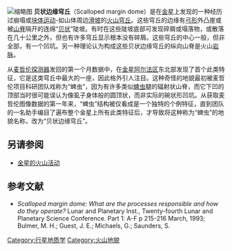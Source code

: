 [[File:Venusvulkan_Tick-Typ.jpg|缩略图]]
'''贝状边缘穹丘'''（Scalloped margin dome）是在[[金星|金星]]上发现的一种经历过崩塌或[[崩坏作用|块体运动]]-如山体周边[[滑坡|滑坡]]的[[火山穹丘|火山穹丘]]。这些穹丘的边缘有[[弓形|弓形]]外凸崖或被[[山脊|山脊]]隔开的连绵“[[扇贝|贝状]]”陡坡。有时在这些陡坡底部可发现碎屑或塌落物，或散落在几十公里之外，但也有许多穹丘显示根本没有碎屑。这些穹丘的中心一般，但非全部，有一个凹坑。另一种理论认为构成这些贝状边缘穹丘的纵向山脊是火山[[岩脉|岩脉]]。

从[[麦哲伦号金星探测器|麦哲伦探测器]]发回的第一个月数据中，在[[金星|金星]][[阿尔法区|阿尔法区]]东北部发现了首个此类特征，它是这类穹丘中最大的一座，因此格外引人注目。这种奇怪的地貌最初被麦哲伦项目科研团队戏称为“蜱虫”，因为有许多类似[[真蜱目|蜱虫]]腿的辐射状山脊，而它下凹的顶部当时很可能误认为像虱子身体般的圆顶状，而非实际的碗状形凹坑。从获取麦哲伦图像数据的第一年来，“蜱虫”结构被仅看成是一个独特的个例特征，直到团队的一名助手编目了遍布整个金星上所有此类特征后，才导致将这种称为“蜱虫”的地貌名称，改为“贝状边缘穹丘”。

== 另请参阅 ==
* [[金星的火山活动|金星的火山活动]]

== 参考文献 ==
* ''Scalloped margin dome: What are the processes responsible and how do they operate?'' Lunar and Planetary Inst., Twenty-fourth Lunar and Planetary Science Conference. Part 1: A-F p 215-216 March, 1993; Bulmer, M. H.; Guest, J. E.; Michaels, G.; Saunders, S.

{{金星}}

[[Category:行星地质学|Category:行星地质学]]
[[Category:火山地貌|Category:火山地貌]]